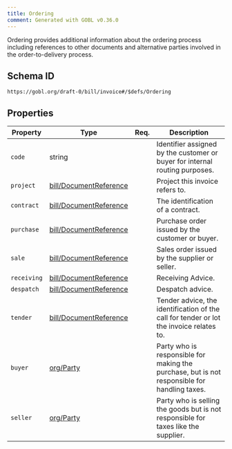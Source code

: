 ```yaml
---
title: Ordering
comment: Generated with GOBL v0.36.0
---
```


Ordering provides additional information about the ordering process including references to other documents and alternative parties involved in the order-to-delivery process.

## Schema ID

`https://gobl.org/draft-0/bill/invoice#/$defs/Ordering`

## Properties

| Property    | Type                                                       | Req. | Description                                                                                  |
|-------------|------------------------------------------------------------|------|----------------------------------------------------------------------------------------------|
| `code`      | string                                                     |      | Identifier assigned by the customer or buyer for internal routing purposes.                  |
| `project`   | [bill/DocumentReference](/draft-0/bill/document_reference) |      | Project this invoice refers to.                                                              |
| `contract`  | [bill/DocumentReference](/draft-0/bill/document_reference) |      | The identification of a contract.                                                            |
| `purchase`  | [bill/DocumentReference](/draft-0/bill/document_reference) |      | Purchase order issued by the customer or buyer.                                              |
| `sale`      | [bill/DocumentReference](/draft-0/bill/document_reference) |      | Sales order issued by the supplier or seller.                                                |
| `receiving` | [bill/DocumentReference](/draft-0/bill/document_reference) |      | Receiving Advice.                                                                            |
| `despatch`  | [bill/DocumentReference](/draft-0/bill/document_reference) |      | Despatch advice.                                                                             |
| `tender`    | [bill/DocumentReference](/draft-0/bill/document_reference) |      | Tender advice, the identification of the call for tender or lot the invoice relates to.      |
| `buyer`     | [org/Party](/draft-0/org/party)                            |      | Party who is responsible for making the purchase, but is not responsible for handling taxes. |
| `seller`    | [org/Party](/draft-0/org/party)                            |      | Party who is selling the goods but is not responsible for taxes like the supplier.           |

